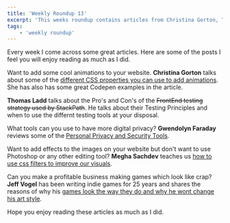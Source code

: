 ```yaml
---
title: 'Weekly Roundup 13'
excerpt: 'This weeks roundup contains articles from Christina Gorton, Thomas Ladd, Gwendolyn Faraday, Megha Sachdev and Jeff Vogel'
tags:
    - 'weekly roundup'
---
```


Every week I come across some great articles. Here are some of the posts I feel you will enjoy reading as much as I did.

Want to add some cool animations to your website. **Christina Gorton** talks about some of the [different CSS properties you can use to add animations](https://dev.to/coffeecraftcode/quick-tips-css-transforms-and-transitions-5b0f). She has also has some great Codepen examples in the article.

**Thomas Ladd** talks about the Pro's and Con's of the ~~FrontEnd testing strategy used by StackPath~~. He talks about their Testing Principles and when to use the differnt testing tools at your disposal.

What tools can you use to have more digital privacy? **Gwendolyn Faraday** reviews some of the [Personal Privacy and Security Tools](https://www.freecodecamp.org/news/privacy-tools/).

Want to add effects to the images on your website but don't want to use Photoshop or any other editing tool? **Megha Sachdev** teaches us [how to use css filters to improve our visuals](https://dev.to/thisdotmedia/learn-the-basics-of-css-filters-5ffc).

Can you make a profitable business making games which look like crap? **Jeff Vogel** has been writing indie games for 25 years and shares the reasons of why his [games look the way they do and why he wont change his art style](https://jeff-vogel.blogspot.com/2019/08/why-all-of-our-games-look-like-crap.html).

Hope you enjoy reading these articles as much as I did.
